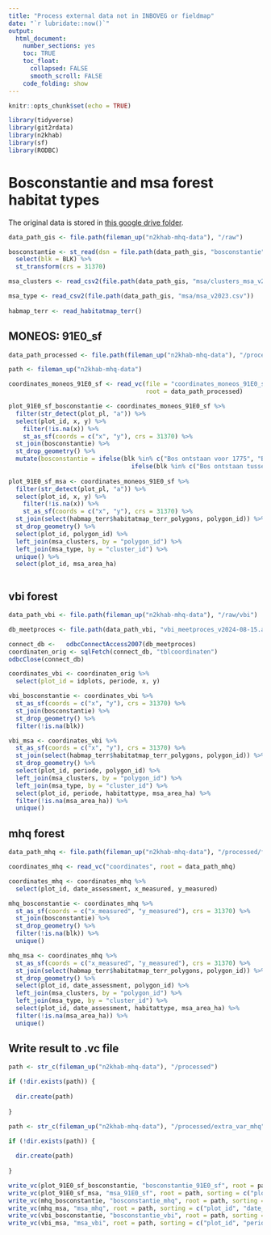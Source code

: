 ```yaml
---
title: "Process external data not in INBOVEG or fieldmap"
date: "`r lubridate::now()`"
output: 
  html_document:
    number_sections: yes
    toc: TRUE
    toc_float:
      collapsed: FALSE
      smooth_scroll: FALSE
    code_folding: show
---
```


```r
knitr::opts_chunk$set(echo = TRUE)
```

```r
library(tidyverse)
library(git2rdata)
library(n2khab)
library(sf)
library(RODBC)
```

# Bosconstantie and msa forest habitat types

The original data is stored in [this google drive folder](https://drive.google.com/drive/folders/1WUSaPx6sLYWQ4wg-kDvl9oku17CeCuAC).

```r
 
data_path_gis <- file.path(fileman_up("n2khab-mhq-data"), "/raw")

bosconstantie <- st_read(dsn = file.path(data_path_gis, "bosconstantie"), layer = "Blftd", quiet = TRUE) %>%
  select(blk = BLK) %>%
  st_transform(crs = 31370)

msa_clusters <- read_csv2(file.path(data_path_gis, "msa/clusters_msa_v2023.csv"))

msa_type <- read_csv2(file.path(data_path_gis, "msa/msa_v2023.csv"))
  
habmap_terr <- read_habitatmap_terr()
```

## MONEOS: 91E0_sf

```r

data_path_processed <- file.path(fileman_up("n2khab-mhq-data"), "/processed/inboveg_mhq_terr")

path <- fileman_up("n2khab-mhq-data")

coordinates_moneos_91E0_sf <- read_vc(file = "coordinates_moneos_91E0_sf",
                                      root = data_path_processed)

plot_91E0_sf_bosconstantie <- coordinates_moneos_91E0_sf %>%
  filter(str_detect(plot_pl, "a")) %>%
  select(plot_id, x, y) %>%
    filter(!is.na(x)) %>%
    st_as_sf(coords = c("x", "y"), crs = 31370) %>%
  st_join(bosconstantie) %>%
  st_drop_geometry() %>%
  mutate(bosconstantie = ifelse(blk %in% c("Bos ontstaan voor 1775", "Bos ontstaan tussen 1775 en 1850"), 101,
                                  ifelse(blk %in% c("Bos ontstaan tussen 1850 en +/- 1930"), 81, NA)))
    
plot_91E0_sf_msa <- coordinates_moneos_91E0_sf %>%
  filter(str_detect(plot_pl, "a")) %>%
  select(plot_id, x, y) %>%
    filter(!is.na(x)) %>%
    st_as_sf(coords = c("x", "y"), crs = 31370) %>%
  st_join(select(habmap_terr$habitatmap_terr_polygons, polygon_id)) %>%
  st_drop_geometry() %>%
  select(plot_id, polygon_id) %>%
  left_join(msa_clusters, by = "polygon_id") %>%
  left_join(msa_type, by = "cluster_id") %>%
  unique() %>%
  select(plot_id, msa_area_ha)



```

## vbi forest

```r
data_path_vbi <- file.path(fileman_up("n2khab-mhq-data"), "/raw/vbi")

db_meetproces <- file.path(data_path_vbi, "vbi_meetproces_v2024-08-15.accdb")

connect_db <-   odbcConnectAccess2007(db_meetproces)
coordinaten_orig <- sqlFetch(connect_db, "tblcoordinaten")
odbcClose(connect_db)

coordinates_vbi <- coordinaten_orig %>%
  select(plot_id = idplots, periode, x, y)

vbi_bosconstantie <- coordinates_vbi %>%
  st_as_sf(coords = c("x", "y"), crs = 31370) %>%
  st_join(bosconstantie) %>%
  st_drop_geometry() %>%
  filter(!is.na(blk))

vbi_msa <- coordinates_vbi %>%
  st_as_sf(coords = c("x", "y"), crs = 31370) %>%
  st_join(select(habmap_terr$habitatmap_terr_polygons, polygon_id)) %>%
  st_drop_geometry() %>%
  select(plot_id, periode, polygon_id) %>%
  left_join(msa_clusters, by = "polygon_id") %>%
  left_join(msa_type, by = "cluster_id") %>%
  select(plot_id, periode, habitattype, msa_area_ha) %>%
  filter(!is.na(msa_area_ha)) %>%
  unique()

```

## mhq forest

```r
data_path_mhq <- file.path(fileman_up("n2khab-mhq-data"), "/processed/fieldmap_mhq")

coordinates_mhq <- read_vc("coordinates", root = data_path_mhq)

coordinates_mhq <- coordinates_mhq %>%
  select(plot_id, date_assessment, x_measured, y_measured)

mhq_bosconstantie <- coordinates_mhq %>%
  st_as_sf(coords = c("x_measured", "y_measured"), crs = 31370) %>%
  st_join(bosconstantie) %>%
  st_drop_geometry() %>%
  filter(!is.na(blk)) %>%
  unique()

mhq_msa <- coordinates_mhq %>%
  st_as_sf(coords = c("x_measured", "y_measured"), crs = 31370) %>%
  st_join(select(habmap_terr$habitatmap_terr_polygons, polygon_id)) %>%
  st_drop_geometry() %>%
  select(plot_id, date_assessment, polygon_id) %>%
  left_join(msa_clusters, by = "polygon_id") %>%
  left_join(msa_type, by = "cluster_id") %>%
  select(plot_id, date_assessment, habitattype, msa_area_ha) %>%
  filter(!is.na(msa_area_ha)) %>%
  unique()

```


## Write result to .vc file

```r

path <- str_c(fileman_up("n2khab-mhq-data"), "/processed")

if (!dir.exists(path)) {
    
  dir.create(path)  
    
}

path <- str_c(fileman_up("n2khab-mhq-data"), "/processed/extra_var_mhq")

if (!dir.exists(path)) {
    
  dir.create(path)  
    
}

write_vc(plot_91E0_sf_bosconstantie, "bosconstantie_91E0_sf", root = path, sorting = c("plot_id"))
write_vc(plot_91E0_sf_msa, "msa_91E0_sf", root = path, sorting = c("plot_id"), strict = FALSE)
write_vc(mhq_bosconstantie, "bosconstantie_mhq", root = path, sorting = c("plot_id", "date_assessment"), strict = FALSE)
write_vc(mhq_msa, "msa_mhq", root = path, sorting = c("plot_id", "date_assessment", "habitattype"), strict = FALSE)
write_vc(vbi_bosconstantie, "bosconstantie_vbi", root = path, sorting = c("plot_id", "periode"))
write_vc(vbi_msa, "msa_vbi", root = path, sorting = c("plot_id", "periode", "habitattype"), strict = FALSE)

```
